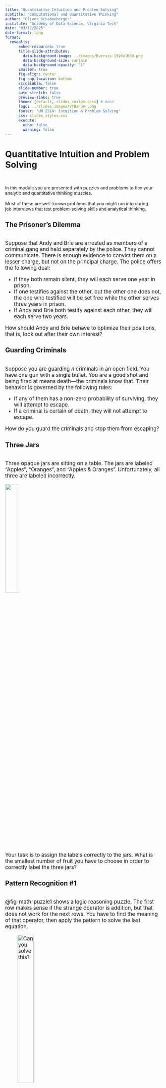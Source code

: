 ```yaml
---
title: "Quantitative Intuition and Problem Solving"
subtitle: "Computational and Quantitative Thinking"
author: "Oliver Schabenberger"
institute: "Academy of Data Science, Virginia Tech"
date: "03/17/2025"
date-format: long
format: 
  revealjs:
      embed-resources: true
      title-slide-attributes:
        data-background-image: ../images/Burruss-1920x1080.png
        data-background-size: contain  
        data-background-opacity: "1"
      smaller: true
      fig-align: center
      fig-cap-location: bottom
      scrollable: false
      slide-number: true
      auto-stretch: false
      preview-links: true
      theme: [default, slides_custom.scss] # moon
      logo: ../slides_images/VTBanner.png
      footer: "UH 2514: Intuition & Problem Solving"
      css: slides_styles.css
      execute:
        echo: false
        warning: false      
---
```


# Quantitative Intuition and Problem Solving 

<br/>

:::{.centered}
In this module you are presented with puzzles and problems to flex your \
analytic and quantitative thinking muscles. \
\
Most of these are well-known problems  that you might run into during \
job interviews that test problem-solving skills and analytical thinking. 
:::

## The Prisoner's Dilemma

:::{style="font-size: 1.2em;"}
<br/>
Suppose that Andy and Brie are arrested as members of a criminal gang and held 
separately by the police. They cannot communicate. There is enough evidence to
convict them on a lesser charge, but not on the principal charge. The police
offers the following deal:

- If they both remain silent, they will each serve one year in prison.
- If one testifies against the other, but the other one does not, the one who
testified will be set free while the other serves three years in prison.
- If Andy and Brie both testify against each other, they will each serve two years.

How should Andy and Brie behave to optimize their positions, that is, look out
after their own interest?
:::

## Guarding Criminals 

:::{style="font-size: 1.2em;"}
<br/>
Suppose you are guarding $n$ criminals in an open field. You have one gun with
a single bullet. You are a good shot and being fired at means death---the criminals
know that. Their behavior is governed by the following rules: 

- If any of them has a non-zero probability of surviving, they will attempt to escape.
- If a criminal is certain of death, they will not attempt to escape.

How do you guard the criminals and stop them from escaping?
:::

## Three Jars
:::{style="font-size: 1.2em;"}
<br/>
Three opaque jars are sitting on a table. The jars are labeled "Apples", "Oranges",
and "Apples & Oranges". Unfortunately, all three are labeled incorrectly.

![](../images/ThreeJars.png){fig-align=center width=30%}

Your task is to assign the labels correctly to the jars. 
What is the smallest number of fruit you have to choose in order to correctly
label the three jars?
:::

## Pattern Recognition \#1

:::{style="font-size: 1.2em;"}
<br/>
@fig-math-puzzle1 shows a logic reasoning puzzle. The first row makes sense if 
the strange operator is addition, but that does not work for the next rows.
You have to find the meaning of that operator, then apply the pattern to solve
the last equation.

![Can you solve this?](../images/LogicPuzzle1.png){#fig-math-puzzle1 width=35%}
:::


## Pattern Recognition \#2

:::{style="font-size: 1.2em;"}
<br/>
Here is a sequence of numbers.

$$
\begin{array}{c}
1 \\
11 \\
21 \\
1211 \\
111221 \\
312211 \\
??
\end{array}
$$

What is the next number in the sequence?
:::


## Birthday Problem {.scrollable}

:::{style="font-size: 1.2em;"}
<br/>
This is a classical problem in probability, and a popular one because it is 
relatable yet somewhat counterintuitive. The probability is higher than what 
most people expect. It goes like this: 

>What is the probability that in a group of $n$ randomly chosen people, at least two share the same birthday?

"Birthday" is meant as one of 365 days of the year, not adjusting for leap years.
Also, we are not taking the birth year into account. A birthday for the purpose
of this problem is April 10, or August 15, etc.

The standard version of the problem uses $n=23$, because you can imagine yourself
in a group of that size---a classroom, for example---and the probability of at
least two shared birthdays is also relatable.

How likely do you think at least two people share a birthday in a group of 23?
:::


## Minimum Cuts

:::{style="font-size: 1.2em;"}
<br/>
Imagine that you hire a consultant to work for you for five days. At the end of 
each day you need to pay them 1/5th of a gold bar. You have a single gold bar
(worth 5 fifths) and need to cut it up so you can pay the consultant at the 
end of each day.

![A gold bar that needs to be cut up.](../images/GoldBar.png){#fig-gold-bar fig-align="center" width=25%}

What is the minimum number of cuts that allow you to pay the consultant every day?
:::


## When to Choose the Ticket

:::{style="font-size: 1.2em;"}
<br/>
An airline has a single seat open on a flight, but $n=100$ standby passengers 
hoping to get on the flight. You are one of the passengers on standby.
To be fair to all standby passengers, the airline decides to drop 100 equal-sized
pieces of paper into a bucket. 99 of them are blank, one says "Last Seat".
The papers are folded and shuffled in the bucket.

The standby passengers queue and each passenger gets to pick one piece of paper
without replacement---that is, they keep the slip and do not return it to the 
bucket. Also they cannot unfold and look at the slip until all of them re drawn.
After the last slip is drawn the standby passengers announce who is the lucky 
person that drew the "Last Seat" by checking their slip.

Here is the question: if you have your choice to pick first, second, last, or 
at any particular position in the queue, which position would you choose?
:::


## How Many Squares on a Chessboard

:::{style="font-size: 1.2em;"}
<br/>
A chess board is made up of eight rows and columns of black and white positions
(@fig-chessboard). \
How many squares are on a board?

![Chess board.](../images/Chessboard.png){#fig-chessboard fig-align="center" width=35%}
:::


## Book Sorting {.scrollable}

:::{style="font-size: 0.9em;"}
<br/>
You are working in a library and are sorting books from a box that 
contains 32 fiction (F) and 17 non-fiction (NF) books. A steady supply of new
books is available to add to the box. Your sorting algorithm goes as follows:

- You randomly choose 2 books from the box. 
- Based on the types of books chosen you add another book from the supply to the box:

  1. if you choose two fiction books (F,F) you add a new fiction book to the box
  2. if you choose two non-fiction books (NF, NF) you also add a fiction book to the box
  3. if you choose one fiction and one non-fiction book (F,NF or NF,F) then you add
  a non-fiction book to the box.

Since you add only one book to the box for every two books you remove, the box
will eventually be empty. What is the type of the last book in the box? Is it 
a fiction or a non-fiction book?  

![Book sorting routine. [Source](https://medium.com/puzzle-sphere/book-sorting-interview-puzzle-math-logic-google-amazon-microsoft-faang-quantitative-aptitude-probability-124b5917e059)](../images/BookSorting.webp){width=25%}
:::


## Inverted Triangle

:::{style="font-size: 1.2em;"}
<br/>
@fig-coin-triangle shows a triangle made from 10 coins. Can you change this into
an upside-down triangle by moving only 3 coins?

![Inverting the coin triangle.](../images/CoinTrianglePuzzle.png){#fig-coin-triangle fig-align="center" width=75%}
:::


## The Spare Tire

:::{style="font-size: 1em;"}
<br/>
Your car has four tires mounted to the wheels and a spare tire (S). That gives you
five tires to work with. Each of the tires lasts at most 30,000 miles. If you can 
exchange tires among the five as many times as you wish, what is the furthest 
distance you can travel before you need to purchase a new tire?

@fig-tire-solution1 depicts the initial tire life prior to driving the first mile.
All tires, including the spare (S) have the same life expectancy of 30,000 miles.

![Tire life before driving the first mile. LF is left-front tire, and so forth.](../images/TirePuzzleSolution1.png){#fig-tire-solution1 fig-align="center" width=35%}
:::



## Robot Triangle

:::{style="font-size: 1.2em;"}
<br/>
There are many versions of this basic puzzle, using ants, camels, and other
animals. We use robots here, the puzzle goes like this. \
\
Three robots are placed
at the corners of a triangle. A robot can choose to move along either side of
the triangle that meet at its corner (@fig-robot-triangle). \
\
What is the probability that any two robots will collide?

![Robot triangle.](../images/RobotTrianglePuzzle.png){#fig-robot-triangle fig-align="center" width=35%}
:::


## Truth Telling

:::{style="font-size: 1.2em;"}
<br/>
This puzzle is about logic reasoning and not about probability. Surprisingly,
it is related to the previous robot movement puzzle.

Consider the following three statements:

1. Gavin says that Brian is a liar.
2. Brian says that Jenn is a liar.
3. Jenn says that both Gavin and Brian are liars.

Who is telling the truth and who is lying?
:::


## Clock Made With Matches

:::{style="font-size: 1.2em;"}
<br/>
You have two wooden sticks and a box of matches. When a sticks is lit it 
will burn completely in exactly one hour.\
\
How do you use these ingredients to measure exactly 45 minutes?
:::


## Two Stacks of Cards


:::{style="font-size: 1.2em;"}
<br/>
You have two stacks of cards. The first is a regular 52-card deck. The 
second stack contains two regular 52-card decks, thus has 104 cards.
Both stacks are shuffled well. You choose two cards in sequence and you win if 
they are both red. \
\
Would you prefer to choose from the 52-card stack or the 104-card stack?
:::



## Rapid Fire

:::{style="font-size: 1.2em;"}
<br/>
Cowboy Billy carries a Colt single action 6 shooter revolver. When he fires all 
6 shots in a row, the time between the first bullet and the last is 60 seconds.\
\
How long would it take him to fire 3 shots?
:::


## Crossing the River

:::{style="font-size: 1.2em;"}
<br/>
A farmer is on his way back from the market, with him he has a fox, a chicken 
and some grain. To get home he needs to cross a river using a small boat that can
accommodate only him and one of the other items. Unfortunately, if the fox is 
left alone with the chicken it will eat it. If the chicken is left alone with 
the grain, it will eat it. \
\
How can the farmer cross the river and bring home the fox, the chicken, and the grain?
:::


